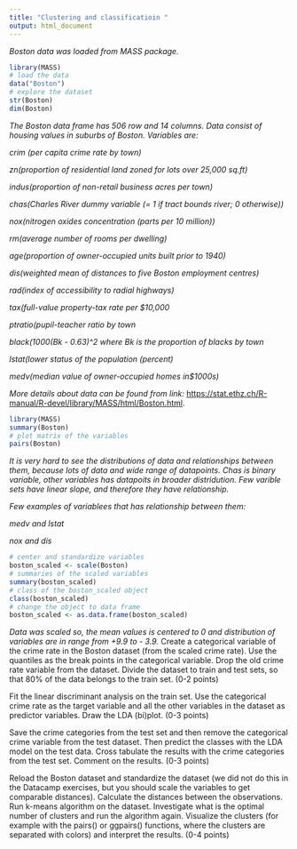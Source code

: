 ```yaml
---
title: "Clustering and classificatioin "
output: html_document
---
```


*Boston data was loaded from MASS package.*


```r
library(MASS)
# load the data
data("Boston")
# explore the dataset
str(Boston)
dim(Boston)

```
*The Boston data frame has 506 row and 14 columns. Data consist of housing values in suburbs of Boston.*
*Variables are:*

*crim (per capita crime rate by town)*

*zn(proportion of residential land zoned for lots over 25,000 sq.ft)*

*indus(proportion of non-retail business acres per town)*

*chas(Charles River dummy variable (= 1 if tract bounds river; 0 otherwise))*

*nox(nitrogen oxides concentration (parts per 10 million))*

*rm(average number of rooms per dwelling)*

*age(proportion of owner-occupied units built prior to 1940)*

*dis(weighted mean of distances to five Boston employment centres)*

*rad(index of accessibility to radial highways)*

*tax(full-value property-tax rate per \$10,000*

*ptratio(pupil-teacher ratio by town*

*black(1000(Bk - 0.63)^2 where Bk is the proportion of blacks by town*

*lstat(lower status of the population (percent)*

*medv(median value of owner-occupied homes in\$1000s)*


*More details about data can be found from link:* <https://stat.ethz.ch/R-manual/R-devel/library/MASS/html/Boston.html>.


```r
library(MASS)
summary(Boston)
# plot matrix of the variables
pairs(Boston)
```

*It is very hard to see the distributions of data and relationships between them, because lots of data and wide range of datapoints. Chas is binary variable, other variables has datapoits in broader distridution. Few varible sets have linear slope, and therefore they have relationship.*

*Few examples of variablees that has relationship between them:*

*medv and lstat*

*nox and dis*

```r
# center and standardize variables
boston_scaled <- scale(Boston)
# summaries of the scaled variables
summary(boston_scaled)
# class of the boston_scaled object
class(boston_scaled)
# change the object to data frame
boston_scaled <- as.data.frame(boston_scaled)

```
*Data was scaled so, the mean values is centered to 0 and distribution of variables are in range from +9.9 to - 3.9.*
Create a categorical variable of the crime rate in the Boston dataset (from the scaled crime rate). Use the quantiles as the break points in the categorical variable. Drop the old crime rate variable from the dataset. Divide the dataset to train and test sets, so that 80% of the data belongs to the train set. (0-2 points)

Fit the linear discriminant analysis on the train set. Use the categorical crime rate as the target variable and all the other variables in the dataset as predictor variables. Draw the LDA (bi)plot. (0-3 points)

Save the crime categories from the test set and then remove the categorical crime variable from the test dataset. Then predict the classes with the LDA model on the test data. Cross tabulate the results with the crime categories from the test set. Comment on the results. (0-3 points)

Reload the Boston dataset and standardize the dataset (we did not do this in the Datacamp exercises, but you should scale the variables to get comparable distances). Calculate the distances between the observations. Run k-means algorithm on the dataset. Investigate what is the optimal number of clusters and run the algorithm again. Visualize the clusters (for example with the pairs() or ggpairs() functions, where the clusters are separated with colors) and interpret the results. (0-4 points)




